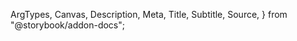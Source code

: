   ArgTypes,
  Canvas,
  Description,
  Meta,
  Title,
  Subtitle,
  Source,
} from "@storybook/addon-docs";

<Meta of={MarkStories} name="Docs" />

<Title />
<Subtitle />
<Description />

<ArgTypes />

This component is a generic Mark.
The component itself does not render anything visible.
It is useful to position an arbitrary child component based on geographich coordinates.
Like all `MapElements` it can only be used as a child of `MapLayout`.
That is why its children need to be `svg` nodes as well.

The indicated coordinates (longitude and latitude) presents the origin (top left) of its child node.
The origin is indicated by the <svg style={{display: "inline"}} width="10" height="10" viewBox="-5 -5 10 10"><LocationPin /></svg> in the stories.

## Non-centered Mark

<Canvas of={MarkStories.DefaultMark} />

## Centered Mark

The Mark's child node needs to take care of eventual repositioning (usually centering). The reposition can be achieved by applying a `transform` to the child node.

<Source
  code={`
  <Mark {...props} />
  <rect
    height={10}
    width={10}
    // 👉 the transform positions the drawn element at the coordinate origin
    transform="rotate(45) translate(-5 -5)"
  />
  `}
/>

This repositioning strategy is applied in the following story.

<Canvas of={MarkStories.RotatedMark} />
